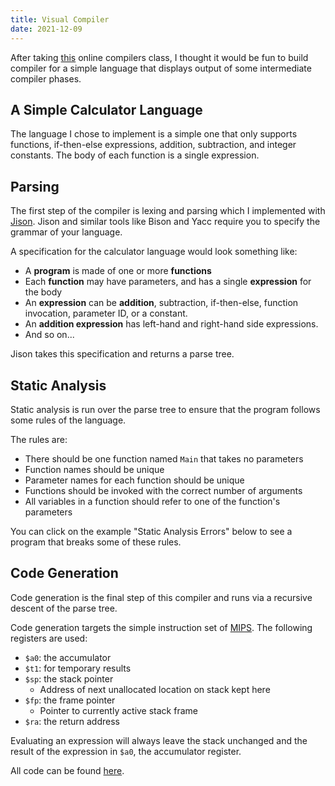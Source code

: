 ```yaml
---
title: Visual Compiler
date: 2021-12-09
---
```


After taking [this](https://www.edx.org/course/compilers) online compilers class, I thought it would be
fun to build compiler for a simple language that displays output of some intermediate compiler phases.

## A Simple Calculator Language

The language I chose to implement is a simple one that only supports functions, if-then-else expressions,
addition, subtraction, and integer constants. The body of each function is a single expression.

## Parsing

The first step of the compiler is lexing and parsing which I implemented with [Jison](https://gerhobbelt.github.io/jison/docs/).
Jison and similar tools like Bison and Yacc require you to specify the grammar of your language.

A specification for the calculator language would look something like:
- A **program** is made of one or more **functions**
- Each **function** may have parameters, and has a single **expression** for the body
- An **expression** can be **addition**, subtraction, if-then-else, function invocation, parameter ID, or a constant.
- An **addition expression** has left-hand and right-hand side expressions.
- And so on...

Jison takes this specification and returns a parse tree.

## Static Analysis

Static analysis is run over the parse tree to ensure that the program follows some rules of the language.

The rules are:
- There should be one function named `Main` that takes no parameters
- Function names should be unique
- Parameter names for each function should be unique
- Functions should be invoked with the correct number of arguments
- All variables in a function should refer to one of the function's parameters

You can click on the example "Static Analysis Errors" below to see a program that breaks some of these rules.

## Code Generation

Code generation is the final step of this compiler and runs via a recursive descent of the parse tree.

Code generation targets the simple instruction set of [MIPS](https://en.wikipedia.org/wiki/MIPS_architecture).
The following registers are used:
- `$a0`: the accumulator
- `$t1`: for temporary results
- `$sp`: the stack pointer
  - Address of next unallocated location on stack kept here
- `$fp`: the frame pointer
  - Pointer to currently active stack frame
- `$ra`: the return address

Evaluating an expression will always leave the stack unchanged and the result of the expression in
`$a0`, the accumulator register.

All code can be found [here](https://github.com/cselig/cselig.github.io/tree/develop/content/blog/compiler).


<RootUIContainer />
